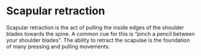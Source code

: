# Scapular retraction

Scapular retraction is the act of pulling the inside edges of the shoulder blades towards the spine. A common cue for this is "pinch a pencil between your shoulder blades". The ability to retract the scapulae is the foundation of many pressing and pulling movements.